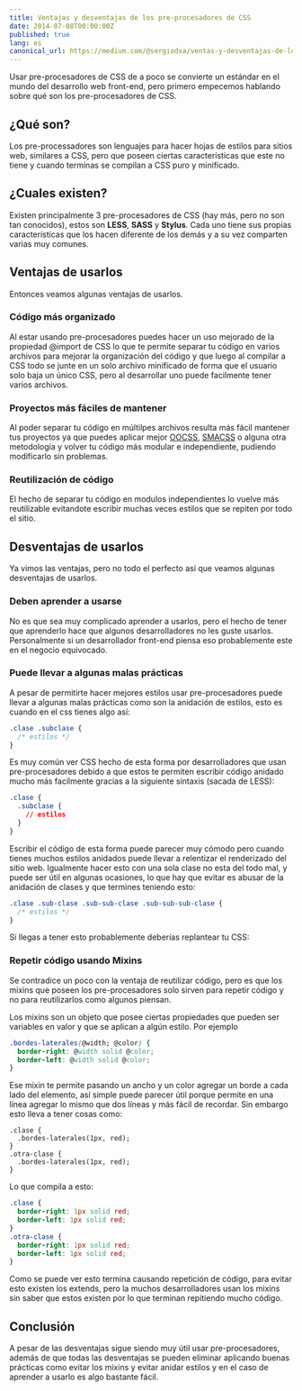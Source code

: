 ```yaml
---
title: Ventajas y desventajas de los pre-procesadores de CSS
date: 2014-07-08T00:00:00Z
published: true
lang: es
canonical_url: https://medium.com/@sergiodxa/ventas-y-desventajas-de-los-pre-procesadores-de-css-6528fdac9926
---
```


Usar pre-procesadores de CSS de a poco se convierte un estándar en el mundo del desarrollo web front-end, pero primero empecemos hablando sobre qué son los pre-procesadores de CSS.

## ¿Qué son?

Los pre-processadores son lenguajes para hacer hojas de estilos para sitios web, similares a CSS, pero que poseen ciertas características que este no tiene y cuando terminas se compilan a CSS puro y minificado.

## ¿Cuales existen?

Existen principalmente 3 pre-procesadores de CSS (hay más, pero no son tan conocidos), estos son **LESS**, **SASS** y **Stylus**. Cada uno tiene sus propias características que los hacen diferente de los demás y a su vez comparten varias muy comunes.

## Ventajas de usarlos

Entonces veamos algunas ventajas de usarlos.

### Código más organizado

Al estar usando pre-procesadores puedes hacer un uso mejorado de la propiedad @import de CSS lo que te permite separar tu código en varios archivos para mejorar la organización del código y que luego al compilar a CSS todo se junte en un solo archivo minificado de forma que el usuario solo baja un único CSS, pero al desarrollar uno puede facilmente tener varios archivos.

### Proyectos más fáciles de mantener

Al poder separar tu código en múltilpes archivos resulta más fácil mantener tus proyectos ya que puedes aplicar mejor [OOCSS](http://oocss.org/), [SMACSS](https://smacss.com/) o alguna otra metodología y volver tu código más modular e independiente, pudiendo modificarlo sin problemas.

### Reutilización de código

El hecho de separar tu código en modulos independientes lo vuelve más reutilizable evitandote escribir muchas veces estilos que se repiten por todo el sitio.

## Desventajas de usarlos

Ya vimos las ventajas, pero no todo el perfecto así que veamos algunas desventajas de usarlos.

### Deben aprender a usarse

No es que sea muy complicado aprender a usarlos, pero el hecho de tener que aprenderlo hace que algunos desarrolladores no les guste usarlos. Personalmente si un desarrollador front-end piensa eso probablemente este en el negocio equivocado.

### Puede llevar a algunas malas prácticas

A pesar de permitirte hacer mejores estilos usar pre-procesadores puede llevar a algunas malas prácticas como son la anidación de estilos, esto es cuando en el css tienes algo así:

```css
.clase .subclase {
  /* estilos */
}
```

Es muy común ver CSS hecho de esta forma por desarrolladores que usan pre-procesadores debido a que estos te permiten escribir código anidado mucho más facilmente gracias a la siguiente sintaxis (sacada de LESS):

```css
.clase {
  .subclase {
    // estilos
  }
}
```

Escribir el código de esta forma puede parecer muy cómodo pero cuando tienes muchos estilos anidados puede llevar a relentizar el renderizado del sitio web. Igualmente hacer esto con una sola clase no esta del todo mal, y puede ser útil en algunas ocasiones, lo que hay que evitar es abusar de la anidación de clases y que termines teniendo esto:

```css
.clase .sub-clase .sub-sub-clase .sub-sub-sub-clase {
  /* estilos */
}
```

Si llegas a tener esto probablemente deberías replantear tu CSS:

### Repetir código usando Mixins

Se contradice un poco con la ventaja de reutilizar código, pero es que los mixins que poseen los pre-procesadores solo sirven para repetir código y no para reutilizarlos como algunos piensan.

Los mixins son un objeto que posee ciertas propiedades que pueden ser variables en valor y que se aplican a algún estilo. Por ejemplo

```css
.bordes-laterales(@width; @color) {
  border-right: @width solid @color;
  border-left: @width solid @color;
}
```

Ese mixin te permite pasando un ancho y un color agregar un borde a cada lado del elemento, así simple puede parecer útil porque permite en una línea agregar lo mismo que dos líneas y más fácil de recordar. Sin embargo esto lleva a tener cosas como:

```csss
.clase {
  .bordes-laterales(1px, red);
}
.otra-clase {
  .bordes-laterales(1px, red);
}
```

Lo que compila a esto:

```css
.clase {
  border-right: 1px solid red;
  border-left: 1px solid red;
}
.otra-clase {
  border-right: 1px solid red;
  border-left: 1px solid red;
}
```

Como se puede ver esto termina causando repetición de código, para evitar esto existen los extends, pero la muchos desarrolladores usan los mixins sin saber que estos existen por lo que terminan repitiendo mucho código.

## Conclusión

A pesar de las desventajas sigue siendo muy útil usar pre-procesadores, además de que todas las desventajas se pueden eliminar aplicando buenas prácticas como evitar los mixins y evitar anidar estilos y en el caso de aprender a usarlo es algo bastante fácil.
